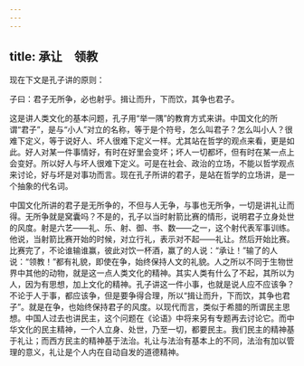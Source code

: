 ```yaml
---
---
---
```

title: 承让　领教
---




现在下文是孔子讲的原则：

子曰：君子无所争，必也射乎。揖让而升，下而饮，其争也君子。

这是讲人类文化的基本问题，孔子用“举一隅”的教育方式来讲。中国文化的所谓“君子”，是与“小人”对立的名称，等于是个符号，怎么叫君子？怎么叫小人？很难下定义，等于说好人、坏人很难下定义一样。尤其站在哲学的观点来看，更是如此。好人对某一件事情好，有时在好里会变坏；坏人一切都坏，但有时在某一点上会变好。所以好人与坏人很难下定义。可是在社会、政治的立场，不能以哲学观点来讨论，好与坏是对事功而言。现在孔子所讲的君子，是站在哲学的立场讲，是一个抽象的代名词。

中国文化所讲的君子是无所争的，不但与人无争，与事也无所争，一切是讲礼让而得。无所争就是窝囊吗？不是的，孔子以当时射箭比赛的情形，说明君子立身处世的风度。射是六艺——礼、乐、射、御、书、数——之一，这个射代表军事训练。他说，当射箭比赛开始的时候，对立行礼，表示对不起——礼让。然后开始比赛。比赛完了，不论谁输谁赢，彼此对饮一杯酒，赢了的人说：“承让！”输了的人说：“领教！”都有礼貌，即使在争，始终保持人文的礼貌。人之所以不同于生物世界中其他的动物，就是这一点人类文化的精神。其实人类有什么了不起，其所以为人，因为有思想，加上文化的精神。孔子讲这一件小事，也就是说人应不应该争？不论于人于事，都应该争，但是要争得合理，所以“揖让而升，下而饮，其争也君子”。就是在争，也始终保持君子的风度。以现代而言，类似于希腊的所谓民主思想。中国人过去也讲民主，这个问题在《论语》中将来另有专题再去讨论它。而中华文化的民主精神，一个人立身、处世，乃至一切，都要民主。我们民主的精神基于礼让；而西方民主的精神基于法治。礼让与法治有基本上的不同，法治有加以管理的意义，礼让是个人内在自动自发的道德精神。
